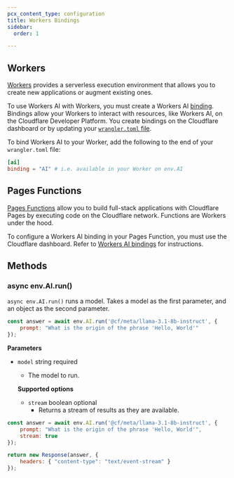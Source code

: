 ```yaml
---
pcx_content_type: configuration
title: Workers Bindings
sidebar:
  order: 1

---
```


## Workers

[Workers](/workers/) provides a serverless execution environment that allows you to create new applications or augment existing ones.

To use Workers AI with Workers, you must create a Workers AI [binding](/workers/runtime-apis/bindings/). Bindings allow your Workers to interact with resources, like Workers AI, on the Cloudflare Developer Platform. You create bindings on the Cloudflare dashboard or by updating your [`wrangler.toml` file](/workers/wrangler/configuration/).

To bind Workers AI to your Worker, add the following to the end of your `wrangler.toml` file:

```toml
[ai]
binding = "AI" # i.e. available in your Worker on env.AI
```

## Pages Functions

[Pages Functions](/pages/functions/) allow you to build full-stack applications with Cloudflare Pages by executing code on the Cloudflare network. Functions are Workers under the hood.

To configure a Workers AI binding in your Pages Function, you must use the Cloudflare dashboard. Refer to [Workers AI bindings](/pages/functions/bindings/#workers-ai) for instructions.

## Methods

### async env.AI.run()

`async env.AI.run()` runs a model. Takes a model as the first parameter, and an object as the second parameter.

```javascript
const answer = await env.AI.run('@cf/meta/llama-3.1-8b-instruct', {
    prompt: "What is the origin of the phrase 'Hello, World'"
});
```

**Parameters**



* `model` string required

  * The model to run.

  **Supported options**

  * `stream` boolean optional
    * Returns a stream of results as they are available.



```javascript
const answer = await env.AI.run('@cf/meta/llama-3.1-8b-instruct', {
    prompt: "What is the origin of the phrase 'Hello, World'",
    stream: true
});

return new Response(answer, {
    headers: { "content-type": "text/event-stream" }
});
```
